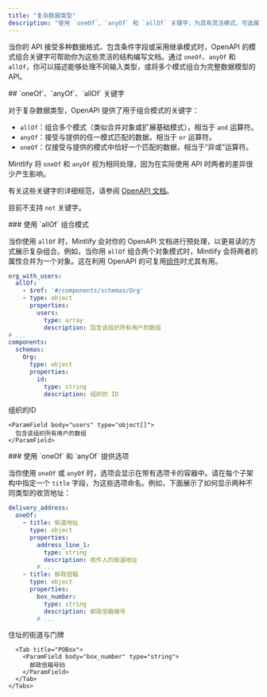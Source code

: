 ```yaml
---
title: "复杂数据类型"
description: "使用 `oneOf`、`anyOf` 和 `allOf` 关键字，为具有灵活模式、可选属性和多种数据格式的 API 建模与描述"
---
```


当你的 API 接受多种数据格式、包含条件字段或采用继承模式时，OpenAPI 的模式组合关键字可帮助你为这些灵活的结构编写文档。通过 `oneOf`、`anyOf` 和 `allOf`，你可以描述能够处理不同输入类型，或将多个模式组合为完整数据模型的 API。

<div id="oneof-anyof-allof-keywords">
  ## `oneOf`、`anyOf`、`allOf` 关键字
</div>

对于复杂数据类型，OpenAPI 提供了用于组合模式的关键字：

* `allOf`：组合多个模式（类似合并对象或扩展基础模式），相当于 `and` 运算符。
* `anyOf`：接受与提供的任一模式匹配的数据，相当于 `or` 运算符。
* `oneOf`：仅接受与提供的模式中恰好一个匹配的数据，相当于“异或”运算符。

<Warning>Mintlify 将 `oneOf` 和 `anyOf` 视为相同处理，因为在实际使用 API 时两者的差异很少产生影响。</Warning>

有关这些关键字的详细规范，请参阅 [OpenAPI 文档](https://swagger.io/docs/specification/data-models/oneof-anyof-allof-not/)。

<Info>目前不支持 `not` 关键字。</Info>

<div id="combining-schemas-with-allof">
  ### 使用 `allOf` 组合模式
</div>

当你使用 `allOf` 时，Mintlify 会对你的 OpenAPI 文档进行预处理，以更易读的方式展示复杂组合。例如，当你用 `allOf` 组合两个对象模式时，Mintlify 会将两者的属性合并为一个对象。这在利用 OpenAPI 的可复用[组件](https://swagger.io/docs/specification/components/)时尤其有用。

```yaml
org_with_users:
  allOf:
    - $ref: '#/components/schemas/Org'
    - type: object
      properties:
        users:
          type: array
          description: 包含该组织所有用户的数组
# ...
components:
  schemas:
    Org:
      type: object
      properties:
        id:
          type: string
          description: 组织的 ID
```

<ParamField body="org_with_users" type="object">
  <Expandable>
    <ParamField body="id" type="string">
      组织的ID
    </ParamField>

    <ParamField body="users" type="object[]">
      包含该组织所有用户的数组
    </ParamField>
  </Expandable>
</ParamField>

<div id="providing-options-with-oneof-and-anyof">
  ### 使用 `oneOf` 和 `anyOf` 提供选项
</div>

当你使用 `oneOf` 或 `anyOf` 时，选项会显示在带有选项卡的容器中。请在每个子架构中指定一个 `title` 字段，为这些选项命名。例如，下面展示了如何显示两种不同类型的收货地址：

```yaml
delivery_address:
  oneOf:
    - title: 街道地址
      type: object
      properties:
        address_line_1:
          type: string
          description: 收件人的街道地址
        # ...
    - title: 邮政信箱
      type: object
      properties:
        box_number:
          type: string
          description: 邮政信箱编号
        # ...
```

<ParamField body="delivery_address" type="object">
  <div className="mt-4 rounded-xl border border-gray-100 px-4 pb-4 pt-2 dark:border-white/10">
    <Tabs>
      <Tab title="StreetAddress">
        <ParamField body="address_line_1" type="string">
          住址的街道与门牌
        </ParamField>
      </Tab>

      <Tab title="POBox">
        <ParamField body="box_number" type="string">
          邮政信箱号码
        </ParamField>
      </Tab>
    </Tabs>
  </div>
</ParamField>